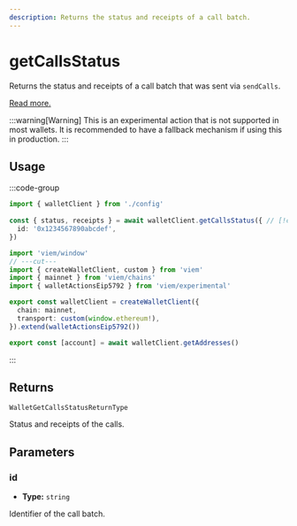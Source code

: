 ```yaml
---
description: Returns the status and receipts of a call batch.
---
```


# getCallsStatus

Returns the status and receipts of a call batch that was sent via `sendCalls`.

[Read more.](https://github.com/ethereum/EIPs/blob/1663ea2e7a683285f977eda51c32cec86553f585/EIPS/eip-5792.md#wallet_getcallsstatus)

:::warning[Warning]
This is an experimental action that is not supported in most wallets. It is recommended to have a fallback mechanism if using this in production.
:::

## Usage

:::code-group

```ts twoslash [example.ts]
import { walletClient } from './config'
 
const { status, receipts } = await walletClient.getCallsStatus({ // [!code focus:99]
  id: '0x1234567890abcdef',
})
```

```ts twoslash [config.ts] filename="config.ts"
import 'viem/window'
// ---cut---
import { createWalletClient, custom } from 'viem'
import { mainnet } from 'viem/chains'
import { walletActionsEip5792 } from 'viem/experimental'

export const walletClient = createWalletClient({
  chain: mainnet,
  transport: custom(window.ethereum!),
}).extend(walletActionsEip5792())

export const [account] = await walletClient.getAddresses()
```

:::

## Returns

`WalletGetCallsStatusReturnType`

Status and receipts of the calls.

## Parameters

### id

- **Type:** `string`

Identifier of the call batch.

